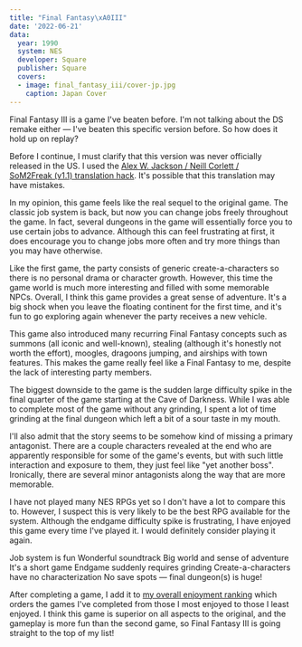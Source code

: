 ```yaml
---
title: "Final Fantasy\xA0III"
date: '2022-06-21'
data:
  year: 1990
  system: NES
  developer: Square
  publisher: Square
  covers:
  - image: final_fantasy_iii/cover-jp.jpg
    caption: Japan Cover
---
```

Final Fantasy&nbsp;III is a game I've beaten before. I'm not talking about the DS remake either &mdash; I've beaten this
specific version before. So how does it hold up on replay?

<GameHeader/>

Before I continue, I must clarify that this version was never officially released in the US. I used the
[Alex&nbsp;W. Jackson&nbsp;/ Neill Corlett&nbsp;/ SoM2Freak&nbsp;(v1.1) translation hack](https://www.romhacking.net/translations/141/).
It's possible that this translation may have mistakes.

In my opinion, this game feels like the real sequel to the original game. The classic job system is back, but now you
can change jobs freely throughout the game. In fact, several dungeons in the game will essentially force you to use
certain jobs to advance. Although this can feel frustrating at first, it does encourage you to change jobs more often
and try more things than you may have otherwise.

Like the first game, the party consists of generic create-a-characters so there is no personal drama or character
growth. However, this time the game world is much more interesting and filled with some memorable NPCs. Overall, I think
this game provides a great sense of adventure. <Spoiler>It's a big shock when you leave the floating continent for the
first time, and it's fun to go exploring again whenever the party receives a new vehicle.</Spoiler>

This game also introduced many recurring Final Fantasy concepts such as summons (all iconic and well-known), stealing
(although it's honestly not worth the effort), moogles, dragoons jumping, and <Spoiler>airships with town
features.</Spoiler> This makes the game really feel like a Final Fantasy to me, despite the lack of interesting party
members.

The biggest downside to the game is the sudden large difficulty spike in the final quarter of the game starting at
<Spoiler>the Cave of Darkness</Spoiler>. While I was able to complete most of the game without any grinding, I spent a
lot of time grinding at the final dungeon which left a bit of a sour taste in my mouth.

I'll also admit that the story seems to be somehow kind of missing a primary antagonist. There are a couple characters
revealed at the end who are apparently responsible for some of the game's events, but with such little interaction and
exposure to them, they just feel like "yet another boss". Ironically, there are several minor antagonists along the way
that are more memorable.

I have not played many NES RPGs yet so I don't have a lot to compare this to. However, I suspect this is very likely to
be the best RPG available for the system. Although the endgame difficulty spike is frustrating, I have enjoyed this game
every time I've played it. I would definitely consider playing it again.

<LikedDisliked>
  <LikedList>
    <LikedItem>Job system is fun</LikedItem>
    <LikedItem>Wonderful soundtrack</LikedItem>
    <LikedItem>Big world and sense of adventure</LikedItem>
    <LikedItem>It's a short game</LikedItem>
  </LikedList>
  <DislikedList>
    <DislikedItem>Endgame suddenly requires grinding</DislikedItem>
    <DislikedItem>Create-a-characters have no characterization</DislikedItem>
    <DislikedItem>No save spots &mdash; final dungeon(s) is huge!</DislikedItem>
  </DislikedList>
</LikedDisliked>

After completing a game, I add it to [my overall enjoyment ranking](/ranking) which orders the games I've completed from
those I most enjoyed to those I least enjoyed. I think this game is superior on all aspects to the original, and the
gameplay is more fun than the second game, so Final Fantasy&nbsp;III is going straight to the top of my list!

<GameRanking game={slug} />
